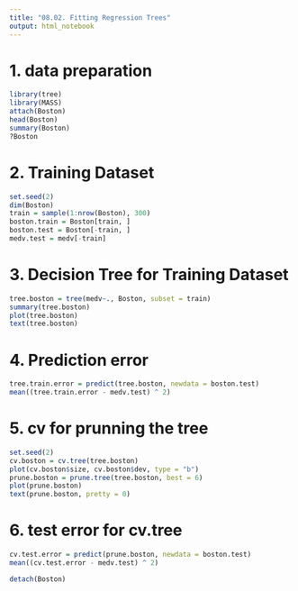 ```yaml
---
title: "08.02. Fitting Regression Trees"
output: html_notebook
---
```


# 1. data preparation

```r
library(tree)
library(MASS)
attach(Boston)
head(Boston)
summary(Boston)
?Boston
```

# 2. Training Dataset
```r
set.seed(2)
dim(Boston)
train = sample(1:nrow(Boston), 300)
boston.train = Boston[train, ]
boston.test = Boston[-train, ]
medv.test = medv[-train]
```
# 3. Decision Tree for Training Dataset
```r
tree.boston = tree(medv~., Boston, subset = train)
summary(tree.boston)
plot(tree.boston)
text(tree.boston)
```
# 4. Prediction error
```r
tree.train.error = predict(tree.boston, newdata = boston.test)
mean((tree.train.error - medv.test) ^ 2)
```
# 5. cv for prunning the tree
```r
set.seed(2)
cv.boston = cv.tree(tree.boston)
plot(cv.boston$size, cv.boston$dev, type = "b")
prune.boston = prune.tree(tree.boston, best = 6)
plot(prune.boston)
text(prune.boston, pretty = 0)
```
# 6. test error for cv.tree
```r
cv.test.error = predict(prune.boston, newdata = boston.test)
mean((cv.test.error - medv.test) ^ 2)
```
```r
detach(Boston)
```

